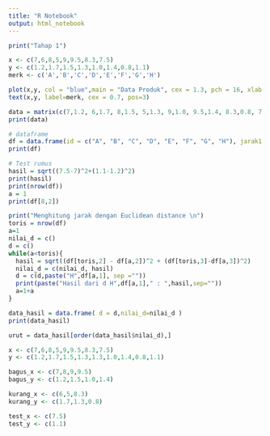 ```yaml
---
title: "R Notebook"
output: html_notebook
---
```


```r
print("Tahap 1")
```
```r
x <- c(7,6,8,5,9,9.5,8.3,7.5)
y <- c(1.2,1.7,1.5,1.3,1.0,1.4,0.8,1.1)
merk <- c('A','B','C','D','E','F','G','H')

plot(x,y, col = "blue",main = "Data Produk", cex = 1.3, pch = 16, xlab = 'keasaman', ylab = "keleturan")
text(x,y, label=merk, cex = 0.7, pos=3)
```
```r
data = matrix(c(7,1.2, 6,1.7, 8,1.5, 5,1.3, 9,1.0, 9.5,1.4, 8.3,0.8, 7.5, 1.1),8,2,TRUE)
print(data)
```
```r
# dataframe
df = data.frame(id = c("A", "B", "C", "D", "E", "F", "G", "H"), jarak1 = c(7, 6, 8, 5, 9, 9.5, 8.3, 7.5), jarak2 = c(1.2, 1.7, 1.5, 1.3, 1.0, 1.4, 0.8, 1.1))
print(df)
```
```r
# Test rumus
hasil = sqrt((7.5-7)^2+(1.1-1.2)^2)
print(hasil)
print(nrow(df))
a = 1
print(df[8,2])
```
```r
print("Menghitung jarak dengan Euclidean distance \n")
toris = nrow(df)
a=1
nilai_d = c()
d = c()
while(a<toris){
  hasil = sqrt((df[toris,2] - df[a,2])^2 + (df[toris,3]-df[a,3])^2)
  nilai_d = c(nilai_d, hasil)
  d = c(d,paste("H",df[a,1], sep =""))
  print(paste("Hasil dari d H",df[a,1]," : ",hasil,sep=""))
  a=1+a
}
```
```r
data_hasil = data.frame( d = d,nilai_d=nilai_d )
print(data_hasil)
```
```r
urut = data_hasil[order(data_hasil$nilai_d),]

```
```r
x <- c(7,6,8,5,9,9.5,8.3,7.5)
y <- c(1.2,1.7,1.5,1.3,1.3,1.0,1.4,0.8,1.1)

bagus_x <- c(7,8,9,9.5)
bagus_y <- c(1.2,1.5,1.0,1.4)

kurang_x <- c(6,5,8.3)
kurang_y <- c(1.7,1.3,0.8)

test_x <- c(7.5)
test_y <- c(1.1)
```











